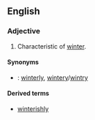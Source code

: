 ==English==

===Adjective===
{{en-adj}}

# Characteristic of [[winter]].

====Synonyms====
* {{qualifier|characteristic of winter}}: [[winterly]], [[wintery]]/[[wintry]]

====Derived terms====
* [[winterishly]]